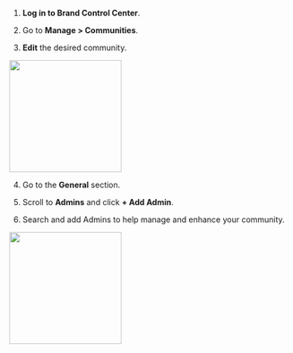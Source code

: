 

1.  **Log in to Brand Control Center**.
    
2.  Go to **Manage > Communities**.
    
3.  **Edit** the desired community.
    

<img height="200" src="/visual-aids/retail_media/build/how_to_add_admins/Communities Listing.jpg" />

  

4.  Go to the **General** section.
    
5.  Scroll to **Admins** and click **+ Add Admin**.
    
6.  Search and add Admins to help manage and enhance your community.
    

  

<img height="200" src="/visual-aids/retail_media/build/how_to_add_admins/Communities-General.jpg" />
